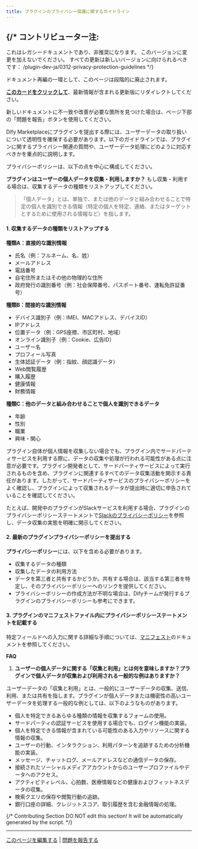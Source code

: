 ```yaml
---
title: プラグインのプライバシー保護に関するガイドライン
---
```




{/* 
  コントリビューター注:
  ----------------
  これはレガシードキュメントであり、非推奨になります。
  このバージョンに変更を加えないでください。
  すべての更新は新しいバージョンに向けられるべきです：
  /plugin-dev-ja/0312-privacy-protection-guidelines
*/}

<Card title="このドキュメントはまもなく非推奨になります" icon="circle-exclamation" href="/plugin-dev-ja/0312-privacy-protection-guidelines">
  <p>ドキュメント再編の一環として、このページは段階的に廃止されます。</p>
  
  <p><u><b>このカードをクリックして</b></u>、最新情報が含まれる更新版にリダイレクトしてください。</p>
  
  <p>新しいドキュメントに不一致や改善が必要な箇所を見つけた場合は、ページ下部の「問題を報告」ボタンを使用してください。</p>
</Card>

Dify Marketplaceにプラグインを提出する際には、ユーザーデータの取り扱いについて透明性を確保する必要があります。以下のガイドラインでは、プラグインに関するプライバシー関連の質問や、ユーザーデータ処理にどのように対応すべきかを重点的に説明します。

プライバシーポリシーは、以下の点を中心に構成してください。

**プラグインはユーザーの個人データを収集・利用しますか？** もし収集・利用する場合は、収集するデータの種類をリストアップしてください。

> 「個人データ」とは、単独で、または他のデータと組み合わせることで特定の個人を識別できる情報（特定の個人を特定、連絡、またはターゲットとするために使用される情報など）を指します。

#### 1. 収集するデータの種類をリストアップする

**種類A：直接的な識別情報**

*   氏名（例：フルネーム、名、姓）
*   メールアドレス
*   電話番号
*   自宅住所またはその他の物理的な住所
*   政府発行の識別番号（例：社会保障番号、パスポート番号、運転免許証番号）

**種類B：間接的な識別情報**

*   デバイス識別子（例：IMEI、MACアドレス、デバイスID）
*   IPアドレス
*   位置データ（例：GPS座標、市区町村、地域）
*   オンライン識別子（例：Cookie、広告ID）
*   ユーザー名
*   プロフィール写真
*   生体認証データ（例：指紋、顔認識データ）
*   Web閲覧履歴
*   購入履歴
*   健康情報
*   財務情報

**種類C：他のデータと組み合わせることで個人を識別できるデータ**

*   年齢
*   性別
*   職業
*   興味・関心

プラグイン自体が個人情報を収集しない場合でも、プラグイン内でサードパーティサービスを利用する際に、データの収集や処理が行われる可能性がある点に注意が必要です。プラグイン開発者として、サードパーティサービスによって実行されるものを含め、プラグインに関連するすべてのデータ収集活動を開示する責任があります。したがって、サードパーティサービスのプライバシーポリシーをよく確認し、プラグインによって収集されるデータが提出時に適切に申告されていることを確認してください。

たとえば、開発中のプラグインがSlackサービスを利用する場合、プラグインのプライバシーポリシーステートメントで[Slackのプライバシーポリシー](https://slack.com/trust/privacy/privacy-policy)を参照し、データ収集の実態を明確に開示してください。

#### **2. 最新のプラグインプライバシーポリシーを提出する**

**プライバシーポリシー**には、以下を含める必要があります。

*   収集するデータの種類
*   収集したデータの利用方法
*   データを第三者と共有するかどうか。共有する場合は、該当する第三者を特定し、そのプライバシーポリシーへのリンクを提供してください。
*   プライバシーポリシーの作成方法が不明な場合は、Difyチームが発行するプラグインのプライバシーポリシーも参考にできます。

#### 3. プラグインのマニフェストファイル内にプライバシーポリシーステートメントを記載する

特定フィールドへの入力に関する詳細な手順については、[マニフェスト](/ja-jp/plugins/schema-definition/manifest)のドキュメントを参照してください。

**FAQ**

1.  **ユーザーの個人データに関する「収集と利用」とは何を意味しますか？プラグインで個人データが収集および利用される一般的な例はありますか？**

ユーザーデータの「収集と利用」とは、一般的にユーザーデータの収集、送信、利用、または共有を指します。プラグインが個人データまたは機密性の高いユーザーデータを処理する一般的な例としては、以下のようなものがあります。

*   個人を特定できるあらゆる種類の情報を収集するフォームの使用。
*   サードパーティの認証サービスを使用する場合でも、ログイン機能の実装。
*   個人を特定できる情報が含まれている可能性のある入力やリソースに関する情報の収集。
*   ユーザーの行動、インタラクション、利用パターンを追跡するための分析機能の実装。
*   メッセージ、チャットログ、メールアドレスなどの通信データの保存。
*   接続されたソーシャルメディアアカウントからのユーザープロファイルやデータへのアクセス。
*   アクティビティレベル、心拍数、医療情報などの健康およびフィットネスデータの収集。
*   検索クエリの保存や閲覧行動の追跡。
*   銀行口座の詳細、クレジットスコア、取引履歴を含む金融情報の処理。

{/*
Contributing Section
DO NOT edit this section!
It will be automatically generated by the script.
*/}

---

[このページを編集する](https://github.com/langgenius/dify-docs/edit/main/ja-jp/plugins/publish-plugins/publish-to-dify-marketplace/plugin-privacy-protection-guidelines.mdx) | [問題を報告する](https://github.com/langgenius/dify-docs/issues/new?title=ドキュメントの問題%3A%20n-privacy-protection-guideli&body=%23%23%20問題の説明%0A%3C%21--%20発見した問題について簡単に説明してください%20--%3E%0A%0A%23%23%20ページリンク%0Ahttps%3A%2F%2Fgithub.com%2Flanggenius%2Fdify-docs%2Fblob%2Fmain%2Fja-jp/plugins/publish-plugins/publish-to-dify-marketplace%2Fplugin-privacy-protection-guidelines.mdx%0A%0A%23%23%20提案される変更%0A%3C%21--%20特定の変更案がある場合は、ここで説明してください%20--%3E%0A%0A%3C%21--%20ドキュメントの品質向上にご協力いただきありがとうございます！%20--%3E)

